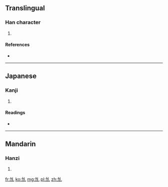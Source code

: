 ==Translingual==

===Han character===
{{Han char|rn=19|rad=力|as=01|sn=3|four=|canj=大尸山 (KSU)|ids=⿰[[力]][[乚]]}}

# {{defn|Han|sort=力01}}

====References====
* {{Han ref|kx=0146.070|dkj=02289|dj=0328.010|hdz=10365.020|uh=529C|ud=21148}}

----

==Japanese==

===Kanji===
{{ja-kanji|grade=|rs=力01}}

# {{defn|lang=ja|sort=力01}}

====Readings====
* {{ja-readings|on=[[あつ]] (atsu), [[えち]] (echi)|kun=[[つよい]] (tsuyoi)}}

----

==Mandarin==

===Hanzi===
{{cmn-hanzi|pin=[[yā]] ([[ya1]])|wg=ya<sup>1</sup>}}

# {{defn|lang=cmn|sort=力01}}

[[fr:劜]]
[[ko:劜]]
[[mg:劜]]
[[pl:劜]]
[[zh:劜]]